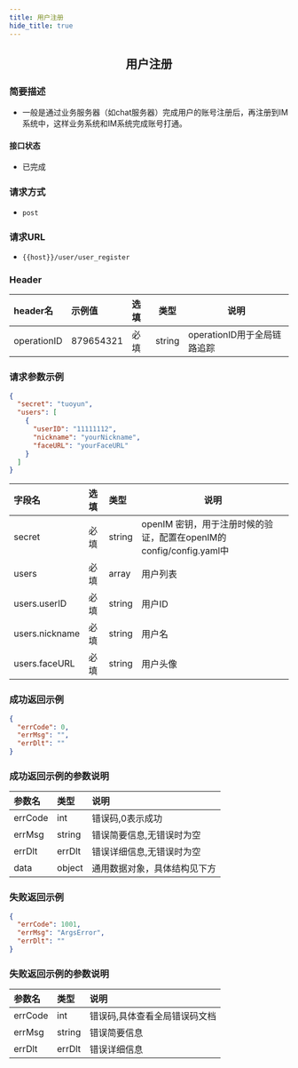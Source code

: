 ```yaml
---
title: 用户注册
hide_title: true
---
```


<center>

## 用户注册

</center>

### 简要描述
- 一般是通过业务服务器（如chat服务器）完成用户的账号注册后，再注册到IM系统中，这样业务系统和IM系统完成账号打通。
#### 接口状态
- 已完成
### 请求方式
- `post` 
### 请求URL
- `{{host}}/user/user_register` 


### Header
|header名|示例值|选填|类型|说明|
|:----    |:-------    |:--- |---|------      |
|operationID|879654321|必填|string|operationID用于全局链路追踪|


### 请求参数示例


```json
{
  "secret": "tuoyun",
  "users": [
    {
      "userID": "11111112",
      "nickname": "yourNickname",
      "faceURL": "yourFaceURL"
    }
  ]
}
```
|字段名|选填|类型|说明|
|:----    |:-------    |:--- |---|
|secret|必填|string|openIM 密钥，用于注册时候的验证，配置在openIM的config/config.yaml中|
|users|必填|array|用户列表|
|users.userID|必填|string|用户ID|
|users.nickname|必填|string|用户名|
|users.faceURL|必填|string|用户头像|
### 成功返回示例


```json
{
  "errCode": 0,
  "errMsg": "",
  "errDlt": ""
}
```
### 成功返回示例的参数说明


|参数名|类型|说明|
|:----    |:-------    |:--- |
|errCode|int|错误码,0表示成功|
|errMsg|string|错误简要信息,无错误时为空|
|errDlt|errDlt|错误详细信息,无错误时为空|
|data|object|通用数据对象，具体结构见下方|
### 失败返回示例


```json
{
  "errCode": 1001,
  "errMsg": "ArgsError",
  "errDlt": ""
}
```
### 失败返回示例的参数说明


|参数名|类型|说明|
|:----    |:-------    |:--- |
|errCode|int|错误码,具体查看全局错误码文档|
|errMsg|string|错误简要信息|
|errDlt|errDlt|错误详细信息|
